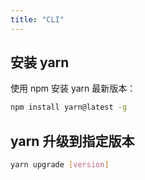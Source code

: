 ```yaml
---
title: "CLI"
---
```


## 安装 yarn

使用 npm 安装 yarn 最新版本：

```bash
npm install yarn@latest -g
```

## yarn 升级到指定版本

```bash
yarn upgrade [version]
```
